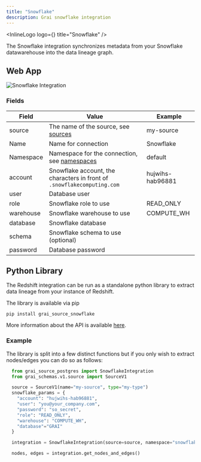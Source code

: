 ```yaml
---
title: "Snowflake"
description: Grai snowflake integration
---
```



<InlineLogo logo={<SnowflakeLogoIcon />} title="Snowflake" />

The Snowflake integration synchronizes metadata from your Snowflake datawarehouse into the data lineage graph.

## Web App

<Image
  src="/images/docs/core/integrations/snowflake.png"
  height={600}
  width={1200}
  alt="Snowflake Integration"
/>

### Fields

| Field     | Value                                                                   | Example          |
| --------- | ----------------------------------------------------------------------- | ---------------- |
| source    | The name of the source, see [sources](/concepts/sources)           | my-source |
| Name      | Name for connection                                                     | Snowflake        |
| Namespace | Namespace for the connection, see [namespaces](/concepts/namespace)     | default          |
| account   | Snowflake account, the characters in front of `.snowflakecomputing.com` | hujwihs-hab96881 |
| user      | Database user                                                           |                  |
| role      | Snowflake role to use                                                   | READ_ONLY        |
| warehouse | Snowflake warehouse to use                                              | COMPUTE_WH       |
| database  | Snowflake database                                                      |                  |
| schema    | Snowflake schema to use (optional)                                      |                  |
| password  | Database password                                                       |                  |


## Python Library

The Redshift integration can be run as a standalone python library to extract data lineage from your instance of Redshift.

The library is available via pip


```shell copy
pip install grai_source_snowflake
```

More information about the API is available [here](/api-docs/grai_source_snowflake/base).

### Example

The library is split into a few distinct functions but if you only wish to extract nodes/edges you can do
so as follows:

```python copy
  from grai_source_postgres import SnowflakeIntegration
  from grai_schemas.v1.source import SourceV1

  source = SourceV1(name="my-source", type="my-type")
  snowflake_params = {
    "account": "hujwihs-hab96881",
    "user": "you@your_company.com",
    "password": "so_secret",
    "role": "READ_ONLY",
    "warehouse": "COMPUTE_WH",
    "database"="GRAI"
  }

  integration = SnowflakeIntegration(source=source, namespace="snowflake", **snowflake_params)

  nodes, edges = integration.get_nodes_and_edges()
```
